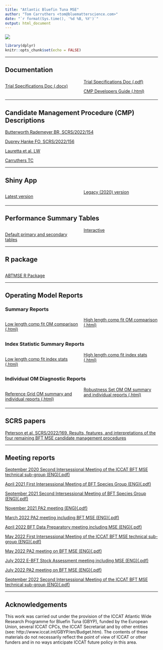 ```yaml
---
title: "Atlantic Bluefin Tuna MSE"
author: "Tom Carruthers <tom@bluematterscience.com>"
date: "`r format(Sys.time(), '%d %B, %Y')`"
output: html_document
---
```


![](img/Bluefin-big.jpg)

<style>
  .col2 {
    columns: 2 200px;         /* number of columns and width in pixels*/
    -webkit-columns: 2 200px; /* chrome, safari */
    -moz-columns: 2 200px;    /* firefox */
  }
  .col3 {
    columns: 3 100px;
    -webkit-columns: 3 100px;
    -moz-columns: 3 100px;
  }
  .col4 {
    columns: 4 100px;
    -webkit-columns: 4 100px;
    -moz-columns: 4 100px;
  }
</style>

```r
library(dplyr)
knitr::opts_chunk$set(echo = FALSE)


```

***

## Documentation 
<div class="col2">

[Trial Specifications Doc (.docx)](TS/TSD.docx)

[Trial Specifications Doc (.pdf)](TS/TSD.pdf)


[CMP Developers Guide (.html)](cMPdevelopment/CMP-Developers-Guide.html)


</div>

***

## Candidate Management Procedure (CMP) Descriptions

[Butterworth Rademeyer BR, SCRS/2022/154](CMP/SCRS_2022_154_Butterworth_Rademeyer.pdf)

[Duprey Hanke FO, SCRS/2022/156](CMP/SCRS_2022_156_Duprey_Hanke.pdf)

[Lauretta et al. LW](CMP/SCRS_2022_xxx_Lauretta_etal_LW_CMP_final.pdf)

[Carruthers TC](CMP/Carruthers.pdf)


***

## Shiny App

<div class="col2">

[Latest version](https://apps.bluematterscience.com/ABTMSE/)

[Legacy (2020) version](https://apps.bluematterscience.com/ABTMSE_2020/)

</div>

***

## Performance Summary Tables

<div class="col2">

[Default primary and secondary tables](https://apps.bluematterscience.com/ABTMSE_Performance2/)

[Interactive](https://apps.bluematterscience.com/ABTMSE_Performance/)

</div>

***

## R package
<div class="col2">

[ABTMSE R Package](https://drive.google.com/drive/folders/1ZR3IudYH8ABcweWO_hWbO1uhImFzFFPm?usp=sharing)

</div>

***

## Operating Model Reports

### Summary Reports

<div class="col2">

[Low length comp fit OM comparison (.html)](Reports/OM_Summary/New_Lcomp_L_summary.html)

[High length comp fit OM comparison (.html)](Reports/OM_Summary/New_Lcomp_H_summary.html)


</div>



### Index Statistic Summary Reports
<div class="col2">

[Low length comp fit index stats (.html)](Reports/OM_Summary/New_Lcomp_L_Index_Fit.html)

[High length comp fit index stats (.html)](Reports/OM_Summary/New_Lcomp_H_Index_Fit.html)


</div>

### Individual OM Diagnostic Reports

<div class="col2">

[Reference Grid OM summary and individual reports (.html)](https://drive.google.com/drive/folders/1sp8yscoGExoLle5GlNs1vG40E6bjb0V2?usp=sharing)

[Robustness Set OM OM summary and individual reports (.html)](https://drive.google.com/drive/folders/192oFZT1SuDL6gA27IHUM4KVLgLyiHnPP?usp=sharing)

</div>

***

## SCRS papers

[Peterson et al. SCRS/2022/169. Results, features, and interpretations of the four remaining BFT MSE candidate management procedures](SCRS/3_SCRS_2022_169_Peterson_et_al_v4.pdf)

***

## Meeting reports

[September 2020 Second Intersessional Meeting of the ICCAT BFT MSE technical sub-group (ENG)(.pdf)](Reports/Meeting/2020_BFTMSETG_2_ENG.pdf)

[April 2021 First Intersessional Meeting of BFT Species Group (ENG)(.pdf)](Reports/Meeting/2021_BFT1_ENG.pdf)

[September 2021 Second Intersessional Meeting of BFT Species Group (ENG)(.pdf)](Reports/Meeting/2021_BFT2_ENG.pdf)

[November 2021 PA2 meeting  (ENG)(.pdf)](Reports/Meeting/2021_PA2Nov_ENG.pdf)

[March 2022 PA2 meeting including BFT MSE  (ENG)(.pdf)](Reports/Meeting/2022_PA2Mar_ENG.pdf)

[April 2022 BFT Data Preparatory meeting including MSE (ENG)(.pdf)](Reports/Meeting/2022_BFT_DP_ENG.pdf)

[May 2022 First Intersessional Meeting of the ICCAT BFT MSE technical sub-group (ENG)(.pdf)](Reports/Meeting/2022_BFTMSE1_ENG.pdf)

[May 2022 PA2 meeting on BFT MSE  (ENG)(.pdf)](Reports/Meeting/2022_PA2May_ENG.pdf)

[July 2022 E-BFT Stock Assessment meeting including MSE (ENG)(.pdf)](Reports/Meeting/2022_EBFT_SA_ENG.pdf)

[July 2022 PA2 meeting on BFT MSE  (ENG)(.pdf)](Reports/Meeting/2022_PA2Jul_ENG.pdf)

[September 2022 Second Intersessional Meeting of the ICCAT BFT MSE technical sub-group (ENG)(.pdf)](Reports/Meeting/2022_BFTMSE2_ENG.pdf)

***


## Acknowledgements

This work was carried out under the provision of the ICCAT Atlantic Wide Research Programme for Bluefin Tuna (GBYP), funded by the European Union, several ICCAT CPCs, the ICCAT Secretariat and by other entities (see: http://www.iccat.int/GBYP/en/Budget.htm). The contents of these materials do not necessarily reflect the point of view of ICCAT or other funders and in no ways anticipate ICCAT future policy in this area.


&nbsp;
&nbsp;
&nbsp;
&nbsp;
&nbsp;
&nbsp;

